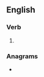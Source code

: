 {{also|re-used}}
==English==

===Verb===
{{head|en|verb form}}

# {{en-past of|reuse}}

===Anagrams===
* {{anagrams|en|a=deersu|Dueser|resued}}